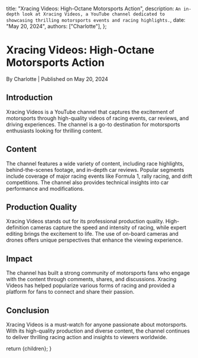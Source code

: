 
  title: "Xracing Videos: High-Octane Motorsports Action",
  description: `An in-depth look at Xracing Videos, a YouTube channel dedicated to showcasing thrilling motorsports events and racing highlights.`,
  date: "May 20, 2024",
  authors: ["Charlotte"],
};

<h1>Xracing Videos: High-Octane Motorsports Action</h1>
<div className="text-sm text-gray-500 dark:text-gray-400">
  By Charlotte | Published on May 20, 2024
</div>

<section id="introduction">
  <h2>Introduction</h2>
  <span>
    Xracing Videos is a YouTube channel that captures the excitement of
    motorsports through high-quality videos of racing events, car reviews, and
    driving experiences. The channel is a go-to destination for motorsports
    enthusiasts looking for thrilling content.
  </span>
</section>

<section id="content">
  <h2>Content</h2>
  <span>
    The channel features a wide variety of content, including race highlights,
    behind-the-scenes footage, and in-depth car reviews. Popular segments
    include coverage of major racing events like Formula 1, rally racing, and
    drift competitions. The channel also provides technical insights into car
    performance and modifications.
  </span>
</section>

<section id="production-quality">
  <h2>Production Quality</h2>
  <span>
    Xracing Videos stands out for its professional production quality.
    High-definition cameras capture the speed and intensity of racing, while
    expert editing brings the excitement to life. The use of on-board cameras
    and drones offers unique perspectives that enhance the viewing experience.
  </span>
</section>

<section id="impact">
  <h2>Impact</h2>
  <span>
    The channel has built a strong community of motorsports fans who engage with
    the content through comments, shares, and discussions. Xracing Videos has
    helped popularize various forms of racing and provided a platform for fans
    to connect and share their passion.
  </span>
</section>

<section id="conclusion">
  <h2>Conclusion</h2>
  <span>
    Xracing Videos is a must-watch for anyone passionate about motorsports. With
    its high-quality production and diverse content, the channel continues to
    deliver thrilling racing action and insights to viewers worldwide.
  </span>
</section>

  return <MdxLayout>{children}</MdxLayout>;
}

